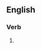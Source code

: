 {{also|stérilisés|stérilises}}

==English==

===Verb===
{{head|en|verb form}}

# {{en-third-person singular of|sterilise}}